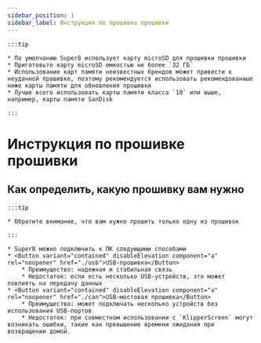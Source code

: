 ```yaml
---
sidebar_position: 1
sidebar_label: Инструкция по прошивке прошивки
---
```







    :::tip

    * По умолчанию Super8 использует карту microSD для прошивки прошивки
    * Приготовьте карту microSD емкостью не более `32 ГБ`
    * Использование карт памяти неизвестных брендов может привести к неудачной прошивке, поэтому рекомендуется использовать рекомендованные ниже карты памяти для обновления прошивки
    * Лучше всего использовать карты памяти класса `10` или выше, например, карты памяти SanDisk

    :::

# Инструкция по прошивке прошивки


## Как определить, какую прошивку вам нужно

    :::tip

    * Обратите внимание, что вам нужно прошить только одну из прошивок

    :::
    
    * Super8 можно подключить к ПК следующими способами
    * <Button variant="contained" disableElevation component="a" rel="noopener" href="./usb">USB-прошивка</Button>
        * Преимущество: надежная и стабильная связь
        * Недостаток: если есть несколько USB-устройств, это может повлиять на передачу данных
    * <Button variant="contained" disableElevation component="a" rel="noopener" href="./can">USB-мостовая прошивка</Button>
        * Преимущество: может подключать несколько устройств без использования USB-портов
        * Недостаток: при совместном использовании с `KlipperScreen` могут возникать ошибки, такие как превышение времени ожидания при возвращении домой.
